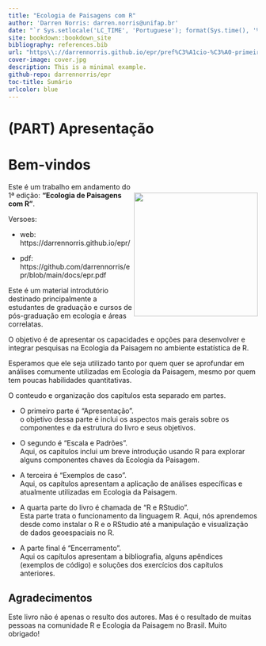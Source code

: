 ```yaml
--- 
title: "Ecologia de Paisagens com R"
author: 'Darren Norris: darren.norris@unifap.br'
date: "`r Sys.setlocale('LC_TIME', 'Portuguese'); format(Sys.time(), '%d %B, %Y')`"
site: bookdown::bookdown_site
bibliography: references.bib
url: "https\\://darrennorris.github.io/epr/pref%C3%A1cio-%C3%A0-primeira-edi%C3%A7%C3%A3o.html/"
cover-image: cover.jpg
description: This is a minimal example.
github-repo: darrennorris/epr
toc-title: Sumário
urlcolor: blue
---
```


\newpage{}

# (PART) Apresentação {-}

# Bem-vindos {.unnumbered}


<img align="right" src="cover.jpg" width="250" style="margin-top: 20px">

Este é um trabalho em andamento do 1ª edição:
**"Ecologia de Paisagens com R"**.

Versoes: 

-  web: https://darrennorris.github.io/epr/  

-  pdf: https://github.com/darrennorris/epr/blob/main/docs/epr.pdf

Este é um material introdutório destinado principalmente a estudantes de graduação e cursos de pós-graduação em ecologia e áreas correlatas.

O objetivo é de apresentar os capacidades e opções para desenvolver e integrar pesquisas na Ecologia da Paisagem no ambiente estatística de R.

Esperamos que ele seja utilizado tanto por quem quer se aprofundar em análises comumente utilizadas em Ecologia da Paisagem, mesmo por quem tem poucas habilidades quantitativas. 

O conteudo e organização dos capítulos esta separado em partes.

-   O primeiro parte é "Apresentação".    
o objetivo dessa parte é inclui os aspectos mais gerais sobre os componentes e da estrutura do livro e seus objetivos.

-   O segundo é "Escala e Padrões".    
Aqui, os capitulos inclui um breve introdução usando R para explorar alguns componentes chaves da Ecologia da Paisagem. 

-   A terceira é "Exemplos de caso".    
Aqui, os capítulos apresentam a aplicação de análises específicas e atualmente utilizadas em Ecologia da Paisagem.

-   A quarta parte do livro é chamada de "R e RStudio".    
Esta parte trata o funcionamento da linguagem R. Aqui, nós aprendemos desde como instalar o R e o RStudio até a manipulação e visualização de dados geoespaciais no R.

-   A parte final é "Encerramento".    
Aqui os capítulos apresentam a bibliografia, alguns apêndices (exemplos de código) e soluções dos exercícios dos capítulos anteriores.


## Agradecimentos {.unnumbered}

Este livro não é apenas o resulto dos autores. Mas é o resultado de muitas pessoas na comunidade R e Ecologia da Paisagem no Brasil.
Muito obrigado!
